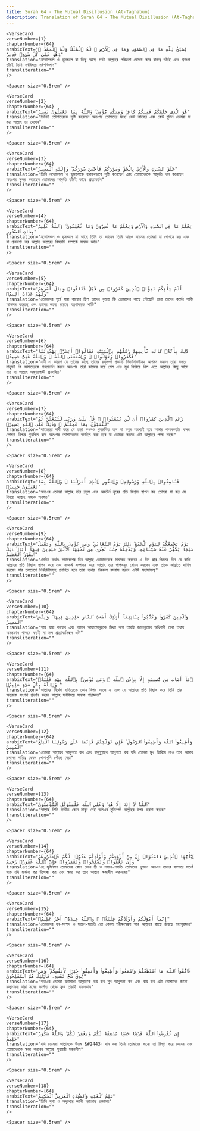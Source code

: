 ```yaml
---
title: Surah 64 - The Mutual Disillusion (At-Taghabun)  
description: Translation of Surah 64 - The Mutual Disillusion (At-Taghabun) in Bangla
---
```







    <VerseCard 
    verseNumber={1}
    chapterNumber={64}
    arabicText="يُسَبِّحُ لِلَّهِ مَا فِى ٱلسَّمَٰوَٰتِ وَمَا فِى ٱلْأَرْضِ ۖ لَهُ ٱلْمُلْكُ وَلَهُ ٱلْحَمْدُ ۖ وَهُوَ عَلَىٰ كُلِّ شَىْءٍۢ قَدِيرٌ"
    translation="নভোমন্ডল ও ভূমন্ডলে যা কিছু আছে সবই আল্লাহর পবিত্রতা ঘোষণা করে রাজত্ব তাঁরই এবং প্রশংসা তাঁরই তিনি সর্ববিষয়ে সর্বশক্তিমান"
    transliteration=""
    />

    <Spacer size="0.5rem" />
                
    <VerseCard 
    verseNumber={2}
    chapterNumber={64}
    arabicText="هُوَ ٱلَّذِى خَلَقَكُمْ فَمِنكُمْ كَافِرٌۭ وَمِنكُم مُّؤْمِنٌۭ ۚ وَٱللَّهُ بِمَا تَعْمَلُونَ بَصِيرٌ"
    translation="তিনিই তোমাদেরকে সৃষ্টি করেছেন অতঃপর তোমাদের মধ্যে কেউ কাফের এবং কেউ মুমিন তোমরা যা কর আল্লাহ তা দেখেন"
    transliteration=""
    />

    <Spacer size="0.5rem" />
                
    <VerseCard 
    verseNumber={3}
    chapterNumber={64}
    arabicText="خَلَقَ ٱلسَّمَٰوَٰتِ وَٱلْأَرْضَ بِٱلْحَقِّ وَصَوَّرَكُمْ فَأَحْسَنَ صُوَرَكُمْ ۖ وَإِلَيْهِ ٱلْمَصِيرُ"
    translation="তিনি নভোমন্ডল ও ভূমন্ডলকে যথাযথভাবে সৃষ্টি করেছেন এবং তোমাদেরকে আকৃতি দান করেছেন অতঃপর সুন্দর করেছেন তোমাদের আকৃতি তাঁরই কাছে প্রত্যাবর্তন"
    transliteration=""
    />

    <Spacer size="0.5rem" />
                
    <VerseCard 
    verseNumber={4}
    chapterNumber={64}
    arabicText="يَعْلَمُ مَا فِى ٱلسَّمَٰوَٰتِ وَٱلْأَرْضِ وَيَعْلَمُ مَا تُسِرُّونَ وَمَا تُعْلِنُونَ ۚ وَٱللَّهُ عَلِيمٌۢ بِذَاتِ ٱلصُّدُورِ"
    translation="নভোমন্ডল ও ভূমন্ডলে যা আছে তিনি তা জানেন তিনি আরও জানেন তোমরা যা গোপনে কর এবং যা প্রকাশ্যে কর আল্লাহ অন্তরের বিষয়াদি সম্পর্কে সম্যক জ্ঞাত"
    transliteration=""
    />

    <Spacer size="0.5rem" />
                
    <VerseCard 
    verseNumber={5}
    chapterNumber={64}
    arabicText="أَلَمْ يَأْتِكُمْ نَبَؤُا۟ ٱلَّذِينَ كَفَرُوا۟ مِن قَبْلُ فَذَاقُوا۟ وَبَالَ أَمْرِهِمْ وَلَهُمْ عَذَابٌ أَلِيمٌۭ"
    translation="তোমাদের পুর্বে যারা কাফের ছিল তাদের বৃত্তান্ত কি তোমাদের কাছে পৌছেনি তারা তাদের কর্মের শাস্তি আস্বাদন করেছে এবং তাদের জন্যে রয়েছে যন্ত্রণাদায়ক শাস্তি"
    transliteration=""
    />

    <Spacer size="0.5rem" />
                
    <VerseCard 
    verseNumber={6}
    chapterNumber={64}
    arabicText="ذَٰلِكَ بِأَنَّهُۥ كَانَت تَّأْتِيهِمْ رُسُلُهُم بِٱلْبَيِّنَٰتِ فَقَالُوٓا۟ أَبَشَرٌۭ يَهْدُونَنَا فَكَفَرُوا۟ وَتَوَلَّوا۟ ۚ وَّٱسْتَغْنَى ٱللَّهُ ۚ وَٱللَّهُ غَنِىٌّ حَمِيدٌۭ"
    translation="এটা এ কারণে যে তাদের কাছে তাদের রসূলগণ প্রকাশ্য নিদর্শনাবলীসহ আগমন করলে তারা বলতঃ মানুষই কি আমাদেরকে পথপ্রদর্শন করবে অতঃপর তারা কাফের হয়ে গেল এবং মুখ ফিরিয়ে নিল এতে আল্লাহর কিছু আসে যায় না আল্লাহ অমুখাপেক্ষী প্রশংসিত"
    transliteration=""
    />

    <Spacer size="0.5rem" />
                
    <VerseCard 
    verseNumber={7}
    chapterNumber={64}
    arabicText="زَعَمَ ٱلَّذِينَ كَفَرُوٓا۟ أَن لَّن يُبْعَثُوا۟ ۚ قُلْ بَلَىٰ وَرَبِّى لَتُبْعَثُنَّ ثُمَّ لَتُنَبَّؤُنَّ بِمَا عَمِلْتُمْ ۚ وَذَٰلِكَ عَلَى ٱللَّهِ يَسِيرٌۭ"
    translation="কাফেররা দাবী করে যে তারা কখনও পুনরুত্থিত হবে না বলুন অবশ্যই হবে আমার পালনকর্তার কসম তোমরা নিশ্চয় পুরুত্থিত হবে অতঃপর তোমাদেরকে অবহিত করা হবে যা তোমরা করতে এটা আল্লাহর পক্ষে সহজ"
    transliteration=""
    />

    <Spacer size="0.5rem" />
                
    <VerseCard 
    verseNumber={8}
    chapterNumber={64}
    arabicText="فَـَٔامِنُوا۟ بِٱللَّهِ وَرَسُولِهِۦ وَٱلنُّورِ ٱلَّذِىٓ أَنزَلْنَا ۚ وَٱللَّهُ بِمَا تَعْمَلُونَ خَبِيرٌۭ"
    translation="অতএব তোমরা আল্লাহ তাঁর রসূল এবং অবতীর্ন নূরের প্রতি বিশ্বাস স্থাপন কর তোমরা যা কর সে বিষয়ে আল্লাহ সম্যক অবগত"
    transliteration=""
    />

    <Spacer size="0.5rem" />
                
    <VerseCard 
    verseNumber={9}
    chapterNumber={64}
    arabicText="يَوْمَ يَجْمَعُكُمْ لِيَوْمِ ٱلْجَمْعِ ۖ ذَٰلِكَ يَوْمُ ٱلتَّغَابُنِ ۗ وَمَن يُؤْمِنۢ بِٱللَّهِ وَيَعْمَلْ صَٰلِحًۭا يُكَفِّرْ عَنْهُ سَيِّـَٔاتِهِۦ وَيُدْخِلْهُ جَنَّٰتٍۢ تَجْرِى مِن تَحْتِهَا ٱلْأَنْهَٰرُ خَٰلِدِينَ فِيهَآ أَبَدًۭا ۚ ذَٰلِكَ ٱلْفَوْزُ ٱلْعَظِيمُ"
    translation="সেদিন অর্থাৎ সমাবেশের দিন আল্লাহ তোমাদেরকে সমবেত করবেন এ দিন হার-জিতের দিন যে ব্যক্তি আল্লাহর প্রতি বিশ্বাস স্থাপন করে এবং সৎকর্ম সম্পাদন করে আল্লাহ তার পাপসমূহ মোচন করবেন এবং তাকে জান্নাতে দাখিল করবেন যার তলদেশে নির্ঝরিনীসমূহ প্রবাহিত হবে তারা তথায় চিরকাল বসবাস করবে এটাই মহাসাফল্য"
    transliteration=""
    />

    <Spacer size="0.5rem" />
                
    <VerseCard 
    verseNumber={10}
    chapterNumber={64}
    arabicText="وَٱلَّذِينَ كَفَرُوا۟ وَكَذَّبُوا۟ بِـَٔايَٰتِنَآ أُو۟لَٰٓئِكَ أَصْحَٰبُ ٱلنَّارِ خَٰلِدِينَ فِيهَا ۖ وَبِئْسَ ٱلْمَصِيرُ"
    translation="আর যারা কাফের এবং আমার আয়াতসমূহকে মিথ্যা বলে তারাই জাহান্নামের অধিবাসী তারা তথায় অনন্তকাল থাকবে কতই না মন্দ প্রত্যাবর্তনস্থল এটা"
    transliteration=""
    />

    <Spacer size="0.5rem" />
                
    <VerseCard 
    verseNumber={11}
    chapterNumber={64}
    arabicText="مَآ أَصَابَ مِن مُّصِيبَةٍ إِلَّا بِإِذْنِ ٱللَّهِ ۗ وَمَن يُؤْمِنۢ بِٱللَّهِ يَهْدِ قَلْبَهُۥ ۚ وَٱللَّهُ بِكُلِّ شَىْءٍ عَلِيمٌۭ"
    translation="আল্লাহর নির্দেশ ব্যতিরেকে কোন বিপদ আসে না এবং যে আল্লাহর প্রতি বিশ্বাস করে তিনি তার অন্তরকে সৎপথ প্রদর্শন করেন আল্লাহ সর্ববিষয়ে সম্যক পরিজ্ঞাত"
    transliteration=""
    />

    <Spacer size="0.5rem" />
                
    <VerseCard 
    verseNumber={12}
    chapterNumber={64}
    arabicText="وَأَطِيعُوا۟ ٱللَّهَ وَأَطِيعُوا۟ ٱلرَّسُولَ ۚ فَإِن تَوَلَّيْتُمْ فَإِنَّمَا عَلَىٰ رَسُولِنَا ٱلْبَلَٰغُ ٱلْمُبِينُ"
    translation="তোমরা আল্লাহর আনুগত্য কর এবং রসূলুল্লাহর আনুগত্য কর যদি তোমরা মুখ ফিরিয়ে নাও তবে আমার রসূলের দায়িত্ব কেবল খোলাখুলি পৌছে দেয়া"
    transliteration=""
    />

    <Spacer size="0.5rem" />
                
    <VerseCard 
    verseNumber={13}
    chapterNumber={64}
    arabicText="ٱللَّهُ لَآ إِلَٰهَ إِلَّا هُوَ ۚ وَعَلَى ٱللَّهِ فَلْيَتَوَكَّلِ ٱلْمُؤْمِنُونَ"
    translation="আল্লাহ তিনি ব্যতীত কোন মাবুদ নেই অতএব মুমিনগণ আল্লাহর উপর ভরসা করুক"
    transliteration=""
    />

    <Spacer size="0.5rem" />
                
    <VerseCard 
    verseNumber={14}
    chapterNumber={64}
    arabicText="يَٰٓأَيُّهَا ٱلَّذِينَ ءَامَنُوٓا۟ إِنَّ مِنْ أَزْوَٰجِكُمْ وَأَوْلَٰدِكُمْ عَدُوًّۭا لَّكُمْ فَٱحْذَرُوهُمْ ۚ وَإِن تَعْفُوا۟ وَتَصْفَحُوا۟ وَتَغْفِرُوا۟ فَإِنَّ ٱللَّهَ غَفُورٌۭ رَّحِيمٌ"
    translation="হে মুমিনগণ তোমাদের কোন কোন স্ত্রী ও সন্তান-সন্ততি তোমাদের দুশমন অতএব তাদের ব্যাপারে সতর্ক থাক যদি মার্জনা কর উপেক্ষা কর এবং ক্ষমা কর তবে আল্লাহ ক্ষমাশীল করুনাময়"
    transliteration=""
    />

    <Spacer size="0.5rem" />
                
    <VerseCard 
    verseNumber={15}
    chapterNumber={64}
    arabicText="إِنَّمَآ أَمْوَٰلُكُمْ وَأَوْلَٰدُكُمْ فِتْنَةٌۭ ۚ وَٱللَّهُ عِندَهُۥٓ أَجْرٌ عَظِيمٌۭ"
    translation="তোমাদের ধন-সম্পদ ও সন্তান-সন্ততি তো কেবল পরীক্ষাস্বরূপ আর আল্লাহর কাছে রয়েছে মহাপুরস্কার"
    transliteration=""
    />

    <Spacer size="0.5rem" />
                
    <VerseCard 
    verseNumber={16}
    chapterNumber={64}
    arabicText="فَٱتَّقُوا۟ ٱللَّهَ مَا ٱسْتَطَعْتُمْ وَٱسْمَعُوا۟ وَأَطِيعُوا۟ وَأَنفِقُوا۟ خَيْرًۭا لِّأَنفُسِكُمْ ۗ وَمَن يُوقَ شُحَّ نَفْسِهِۦ فَأُو۟لَٰٓئِكَ هُمُ ٱلْمُفْلِحُونَ"
    translation="অতএব তোমরা যথাসাধ্য আল্লাহকে ভয় কর শুন আনুগত্য কর এবং ব্যয় কর এটা তোমাদের জন্যে কল্যাণকর যারা মনের কার্পন্য থেকে মুক্ত তারাই সফলকাম"
    transliteration=""
    />

    <Spacer size="0.5rem" />
                
    <VerseCard 
    verseNumber={17}
    chapterNumber={64}
    arabicText="إِن تُقْرِضُوا۟ ٱللَّهَ قَرْضًا حَسَنًۭا يُضَٰعِفْهُ لَكُمْ وَيَغْفِرْ لَكُمْ ۚ وَٱللَّهُ شَكُورٌ حَلِيمٌ"
    translation="যদি তোমরা আল্লাহকে উত্তম &#2443ণ দান কর তিনি তোমাদের জন্যে তা দ্বিগুণ করে দেবেন এবং তোমাদেরকে ক্ষমা করবেন আল্লাহ গুণগ্রাহী সহনশীল"
    transliteration=""
    />

    <Spacer size="0.5rem" />
                
    <VerseCard 
    verseNumber={18}
    chapterNumber={64}
    arabicText="عَٰلِمُ ٱلْغَيْبِ وَٱلشَّهَٰدَةِ ٱلْعَزِيزُ ٱلْحَكِيمُ"
    translation="তিনি দৃশ্য ও অদৃশ্যের জ্ঞানী পরাক্রান্ত প্রজ্ঞাময়"
    transliteration=""
    />

    <Spacer size="0.5rem" />
                